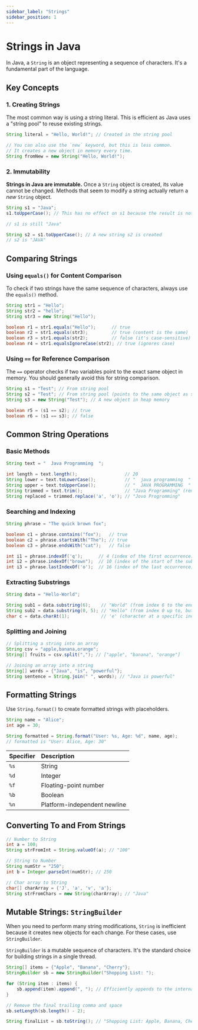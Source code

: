 ```yaml
---
sidebar_label: "Strings"
sidebar_position: 1
---
```


# Strings in Java

In Java, a `String` is an object representing a sequence of characters. It's a fundamental part of the language.

## Key Concepts

### 1. Creating Strings

The most common way is using a string literal. This is efficient as Java uses a "string pool" to reuse existing strings.

```java
String literal = "Hello, World!"; // Created in the string pool

// You can also use the `new` keyword, but this is less common.
// It creates a new object in memory every time.
String fromNew = new String("Hello, World!");
```

### 2. Immutability

**Strings in Java are immutable.** Once a `String` object is created, its value cannot be changed. Methods that seem to modify a string actually return a *new* `String` object.

```java
String s1 = "Java";
s1.toUpperCase(); // This has no effect on s1 because the result is not assigned

// s1 is still "Java"

String s2 = s1.toUpperCase(); // A new string s2 is created
// s2 is "JAVA"
```

## Comparing Strings

### Using `equals()` for Content Comparison

To check if two strings have the same sequence of characters, always use the `equals()` method.

```java
String str1 = "Hello";
String str2 = "hello";
String str3 = new String("Hello");

boolean r1 = str1.equals("Hello");      // true
boolean r2 = str1.equals(str3);         // true (content is the same)
boolean r3 = str1.equals(str2);         // false (it's case-sensitive)
boolean r4 = str1.equalsIgnoreCase(str2); // true (ignores case)
```

### Using `==` for Reference Comparison

The `==` operator checks if two variables point to the exact same object in memory. You should generally avoid this for string comparison.

```java
String s1 = "Test"; // From string pool
String s2 = "Test"; // From string pool (points to the same object as s1)
String s3 = new String("Test"); // A new object in heap memory

boolean r5 = (s1 == s2); // true
boolean r6 = (s1 == s3); // false
```

## Common String Operations

### Basic Methods

```java
String text = "  Java Programming  ";

int length = text.length();                  // 20
String lower = text.toLowerCase();           // "  java programming  "
String upper = text.toUpperCase();           // "  JAVA PROGRAMMING  "
String trimmed = text.trim();                // "Java Programming" (removes leading/trailing spaces)
String replaced = trimmed.replace('a', 'o'); // "Jovo Progromming"
```

### Searching and Indexing

```java
String phrase = "The quick brown fox";

boolean c1 = phrase.contains("fox");   // true
boolean c2 = phrase.startsWith("The"); // true
boolean c3 = phrase.endsWith("cat");   // false

int i1 = phrase.indexOf('q');      // 4 (index of the first occurrence)
int i2 = phrase.indexOf("brown");  // 10 (index of the start of the substring)
int i3 = phrase.lastIndexOf('o');  // 16 (index of the last occurrence)
```

### Extracting Substrings

```java
String data = "Hello-World";

String sub1 = data.substring(6);    // "World" (from index 6 to the end)
String sub2 = data.substring(0, 5); // "Hello" (from index 0 up to, but not including, 5)
char c = data.charAt(1);            // 'e' (character at a specific index)
```

### Splitting and Joining

```java
// Splitting a string into an array
String csv = "apple,banana,orange";
String[] fruits = csv.split(","); // ["apple", "banana", "orange"]

// Joining an array into a string
String[] words = {"Java", "is", "powerful"};
String sentence = String.join(" ", words); // "Java is powerful"
```

## Formatting Strings

Use `String.format()` to create formatted strings with placeholders.

```java
String name = "Alice";
int age = 30;

String formatted = String.format("User: %s, Age: %d", name, age);
// formatted is "User: Alice, Age: 30"
```

| Specifier | Description                  |
| :-------- | :--------------------------- |
| `%s`      | String                       |
| `%d`      | Integer                      |
| `%f`      | Floating-point number        |
| `%b`      | Boolean                      |
| `%n`      | Platform-independent newline |


## Converting To and From Strings

```java
// Number to String
int a = 100;
String strFromInt = String.valueOf(a); // "100"

// String to Number
String numStr = "250";
int b = Integer.parseInt(numStr); // 250

// Char array to String
char[] charArray = {'J', 'a', 'v', 'a'};
String strFromChars = new String(charArray); // "Java"
```

## Mutable Strings: `StringBuilder`

When you need to perform many string modifications, `String` is inefficient because it creates new objects for each change. For these cases, use `StringBuilder`.

`StringBuilder` is a mutable sequence of characters. It's the standard choice for building strings in a single thread.

```java
String[] items = {"Apple", "Banana", "Cherry"};
StringBuilder sb = new StringBuilder("Shopping List: ");

for (String item : items) {
    sb.append(item).append(", "); // Efficiently appends to the internal buffer
}

// Remove the final trailing comma and space
sb.setLength(sb.length() - 2);

String finalList = sb.toString(); // "Shopping List: Apple, Banana, Cherry"
```
